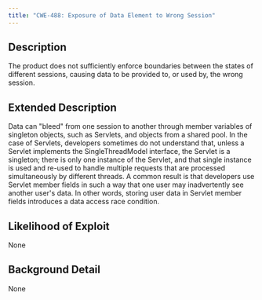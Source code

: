```yaml
---
title: "CWE-488: Exposure of Data Element to Wrong Session"
---
```


## Description
The product does not sufficiently enforce boundaries between the states of different sessions, causing data to be provided to, or used by, the wrong session.

## Extended Description

Data can "bleed" from one session to another through member variables of singleton objects, such as Servlets, and objects from a shared pool.
In the case of Servlets, developers sometimes do not understand that, unless a Servlet implements the SingleThreadModel interface, the Servlet is a singleton; there is only one instance of the Servlet, and that single instance is used and re-used to handle multiple requests that are processed simultaneously by different threads. A common result is that developers use Servlet member fields in such a way that one user may inadvertently see another user's data. In other words, storing user data in Servlet member fields introduces a data access race condition.


## Likelihood of Exploit
None

## Background Detail
None
        